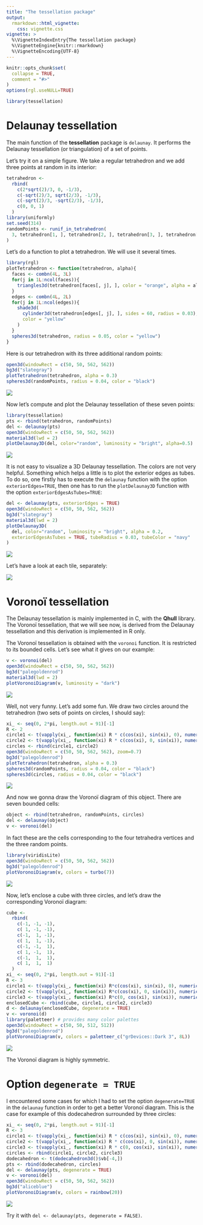 ---
title: "The tessellation package"
output: 
  rmarkdown::html_vignette:
    css: vignette.css
vignette: >
  %\VignetteIndexEntry{The tessellation package}
  %\VignetteEngine{knitr::rmarkdown}
  %\VignetteEncoding{UTF-8}
---

```{r, include = FALSE}
knitr::opts_chunk$set(
  collapse = TRUE,
  comment = "#>"
)
options(rgl.useNULL=TRUE)
```

```{r setup}
library(tessellation)
```

# Delaunay tessellation

The main function of the **tessellation** package is `delaunay`. It performs 
the Delaunay tessellation (or triangulation) of a set of points.

Let's try it on a simple figure. We take a regular tetrahedron and we add three 
points at random in its interior:

```{r tetrahedron}
tetrahedron <-
  rbind(
    c(2*sqrt(2)/3, 0, -1/3),
    c(-sqrt(2)/3, sqrt(2/3), -1/3),
    c(-sqrt(2)/3, -sqrt(2/3), -1/3),
    c(0, 0, 1)
  )
library(uniformly)
set.seed(314)
randomPoints <- runif_in_tetrahedron(
  3, tetrahedron[1, ], tetrahedron[2, ], tetrahedron[3, ], tetrahedron[4, ]
)
```

Let's do a function to plot a tetrahedron. We will use it several times.

```{r plotTetrahedronFunction}
library(rgl)
plotTetrahedron <- function(tetrahedron, alpha){
  faces <- combn(4L, 3L)
  for(j in 1L:ncol(faces)){
    triangles3d(tetrahedron[faces[, j], ], color = "orange", alpha = alpha)
  }
  edges <- combn(4L, 2L)
  for(j in 1L:ncol(edges)){
    shade3d(
      cylinder3d(tetrahedron[edges[, j], ], sides = 60, radius = 0.03),
      color = "yellow"
    )
  }
  spheres3d(tetrahedron, radius = 0.05, color = "yellow")
}
```

Here is our tetrahedron with its three additional random points:

```{r tetrahedron_rgl, eval=FALSE}
open3d(windowRect = c(50, 50, 562, 562))
bg3d("slategray")
plotTetrahedron(tetrahedron, alpha = 0.3)
spheres3d(randomPoints, radius = 0.04, color = "black")
```

![](Tetrahedron.gif)

Now let's compute and plot the Delaunay tessellation of these seven points:

```{r tetrahedron_delaunay, eval=TRUE, results='hide'}
library(tessellation)
pts <- rbind(tetrahedron, randomPoints)
del <- delaunay(pts)
open3d(windowRect = c(50, 50, 562, 562))
material3d(lwd = 2)
plotDelaunay3D(del, color="random", luminosity = "bright", alpha=0.5)
```

![](TetrahedronDelaunay.gif)

It is not easy to visualize a 3D Delaunay tessellation. The colors are not 
very helpful. Something which helps a little is to plot the exterior edges as 
tubes. To do so, one firstly has to execute the `delaunay` function with the 
option `exteriorEdges=TRUE`, then one has to run the `plotDelaunay3D` function 
with the option `exteriorEdgesAsTubes=TRUE`:

```{r tetrahedron_delaunay_with_tubes, eval=FALSE}
del <- delaunay(pts, exteriorEdges = TRUE)
open3d(windowRect = c(50, 50, 562, 562))
bg3d("slategray")
material3d(lwd = 2)
plotDelaunay3D(
  del, color="random", luminosity = "bright", alpha = 0.2,
  exteriorEdgesAsTubes = TRUE, tubeRadius = 0.03, tubeColor = "navy"
)
```

![](TetrahedronDelaunayWithTubes.gif)

Let's have a look at each tile, separately:

![](TetrahedronTiles.png)


# Voronoï tessellation

The Delaunay tessellation is mainly implemented in C, with the **Qhull** 
library. The Voronoï tessellation, that we will see now, is derived from the 
Delaunay tessellation and this derivation is implemented in R only.

The Voronoï tessellation is obtained with the `voronoi` function. It is 
restricted to its bounded cells. Let's see what it gives on our example:

```{r voronoi, eval=TRUE, results='hide'}
v <- voronoi(del)
open3d(windowRect = c(50, 50, 562, 562))
bg3d("palegoldenrod")
material3d(lwd = 2)
plotVoronoiDiagram(v, luminosity = "dark")
```

![](VoronoiTetrahedron.gif)

Well, not very funny. Let's add some fun. We draw two circles around the 
tetrahedron (two sets of points on circles, I should say):

```{r tetrahedron_with_circls, eval=TRUE, results='hide'}
xi_ <- seq(0, 2*pi, length.out = 91)[-1]
R <- 2
circle1 <- t(vapply(xi_, function(xi) R * c(cos(xi), sin(xi), 0), numeric(3L)))
circle2 <- t(vapply(xi_, function(xi) R * c(cos(xi), 0, sin(xi)), numeric(3L)))
circles <- rbind(circle1, circle2)
open3d(windowRect = c(50, 50, 562, 562), zoom=0.7)
bg3d("palegoldenrod")
plotTetrahedron(tetrahedron, alpha = 0.3)
spheres3d(randomPoints, radius = 0.04, color = "black")
spheres3d(circles, radius = 0.04, color = "black")
```

![](TetrahedronAndTwoCircles.png)

And now we gonna draw the Voronoï diagram of this object. There are seven 
bounded cells:

```{r nboundedcells}
object <- rbind(tetrahedron, randomPoints, circles)
del <- delaunay(object)
v <- voronoi(del)
```

In fact these are the cells corresponding to the four tetrahedra vertices and 
the three random points.

```{r voronoi_tetrahedron_with_circles, eval=FALSE}
library(viridisLite)
open3d(windowRect = c(50, 50, 562, 562))
bg3d("palegoldenrod")
plotVoronoiDiagram(v, colors = turbo(7))
```

![](VoronoiTetrahedronWithCircles.gif)

Now, let's enclose a cube with three circles, and let's draw the corresponding 
Voronoï diagram:

```{r cubewithcircles, results='hide'}
cube <-
  rbind(
    c(-1, -1, -1),
    c( 1, -1, -1),
    c(-1,  1, -1),
    c( 1,  1, -1),
    c(-1, -1,  1),
    c( 1, -1,  1),
    c(-1,  1,  1),
    c( 1,  1,  1)
  )
xi_ <- seq(0, 2*pi, length.out = 91)[-1]
R <- 3
circle1 <- t(vapply(xi_, function(xi) R*c(cos(xi), sin(xi), 0), numeric(3L)))
circle2 <- t(vapply(xi_, function(xi) R*c(cos(xi), 0, sin(xi)), numeric(3L)))
circle3 <- t(vapply(xi_, function(xi) R*c(0, cos(xi), sin(xi)), numeric(3L)))
enclosedCube <- rbind(cube, circle1, circle2, circle3)
d <- delaunay(enclosedCube, degenerate = TRUE)
v <- voronoi(d)
library(paletteer) # provides many color palettes
open3d(windowRect = c(50, 50, 512, 512))
bg3d("palegoldenrod")
plotVoronoiDiagram(v, colors = paletteer_c("grDevices::Dark 3", 8L))
```

![](CubeWithCircles.gif)

The Voronoï diagram is highly symmetric.


# Option `degenerate = TRUE`

I encountered some cases for which I had to set the option `degenerate=TRUE` in 
the `delaunay` function in order to get a better Voronoï diagram. This is the 
case for example of this dodecahedron surrounded by three circles:

```{r dodecahedron_with_circles, eval=FALSE}
xi_ <- seq(0, 2*pi, length.out = 91)[-1]
R <- 3
circle1 <- t(vapply(xi_, function(xi) R * c(cos(xi), sin(xi), 0), numeric(3L)))
circle2 <- t(vapply(xi_, function(xi) R * c(cos(xi), 0, sin(xi)), numeric(3L)))
circle3 <- t(vapply(xi_, function(xi) R * c(0, cos(xi), sin(xi)), numeric(3L)))
circles <- rbind(circle1, circle2, circle3)
dodecahedron <- t(dodecahedron3d()$vb[-4,])
pts <- rbind(dodecahedron, circles)
del <- delaunay(pts, degenerate = TRUE)
v <- voronoi(del)
open3d(windowRect = c(50, 50, 562, 562))
bg3d("aliceblue")
plotVoronoiDiagram(v, colors = rainbow(20))
```

![](DodecahedronWithCircles.gif)


Try it with `del <- delaunay(pts, degenerate = FALSE)`. 
